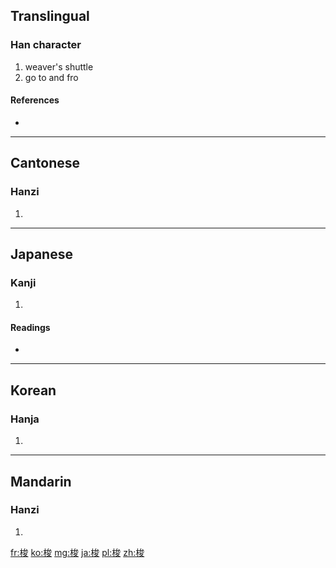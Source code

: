 ==Translingual==

===Han character===
{{Han char|rn=75|rad=木|as=07|sn=11|four=4394<sub>7</sub>|canj=木戈金水 (DICE)}}

# weaver's shuttle
# go to and fro

====References====
* {{Han ref|kx=0530.170|dkj=14878|dj=0918.140|hdz=21222.070|uh=68AD|ud=26797|bh=B1F4|bd=45556}}

----

==Cantonese==

===Hanzi===
{{yue-hanzi|jyut=|y=so1}}

# {{defn|lang=yue|sort=木07}}

----

==Japanese==

===Kanji===
{{ja-kanji|grade=|rs=木07}}

# {{defn|lang=ja|sort=木07}}

====Readings====
* {{ja-readings|on=[[さ]] (sa)|kun=[[ひ]] (hi)}}

----

==Korean==

===Hanja===
{{ko-hanja|hangeul=사|eumhun=|rv=sa|mr=sa|y=sa}}

# {{defn|lang=ko|sort=木07}}

----

==Mandarin==

===Hanzi===
{{cmn-hanzi|pin=[[suō]] ([[suo1]]), [[xùn]] ([[xun4]])|wg=so<sup>1</sup>, hsün<sup>4</sup>}}

# {{defn|lang=cmn|sort=木07}}

[[fr:梭]]
[[ko:梭]]
[[mg:梭]]
[[ja:梭]]
[[pl:梭]]
[[zh:梭]]